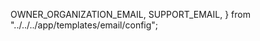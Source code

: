   OWNER_ORGANIZATION_EMAIL,
  SUPPORT_EMAIL,
} from "../../../app/templates/email/config";


<Intro
  title="Visualisez les données ouvertes de l’administration publique suisse"
  teaser="Créez et intégrez des visualisations à partir des jeux de données du service LINDAS (Linked Data)."
  buttonLabel="Créer une visualisation"
/>
<Tutorial
  headline="Visualisez des données en quelques étapes…"
  step1="Sélection du jeu de données"
  step2="Configuration"
  step3="Partage & intégration"
/>
<Examples
  headline="Tirez le meilleur de cet outil…"
  example1Headline="Créez vos propres visualisations"
  example1Description="Choisissez un type de graphique et configurez-le selon vos besoins."
  example2Headline="Exploitez les nombreuses options disponibles"
  example2Description="Grâce aux filtres et aux options d'affichage, même des problèmes complexes peuvent être visualisés."
/>
<Section>
  <Contribute
    headline="Voulez-vous visualiser vos propres données?"
    description="Apprenez comment intégrer vos données au service LINDAS (Linked Data)."
    buttonLabel="En savoir plus"
    buttonUrl="https://lindas.admin.ch/?lang=fr"
  />
  <Divider
    orientation="vertical"
    flexItem
    sx={{ display: ["hidden", "box"] }}
  />
  <Newsletter
    headline="S'abonner à notre newsletter"
    description="Restez informé et abonnez-vous à notre newsletter."
    buttonLabel="S'abonner"
    buttonUrl={`mailto:${OWNER_ORGANIZATION_EMAIL}`}
  />
</Section>
<Section
  sx={{
    color: "grey.800",
  }}
>
  <BugReport
    headline="Un bug a été trouvé?"
    description="Veuillez nous signaler le bug afin que nous puissions le corriger le plus rapidement possible."
    buttonLabel="Signaler un bug"
    buttonUrl={createMailtoLink("fr", {
      recipients: {
        to: OWNER_ORGANIZATION_EMAIL,
        cc: SUPPORT_EMAIL,
      },
      template: bugReportTemplates,
      subject: "Visualize Bug Report",
    })}
  />
  <Divider
    orientation="vertical"
    flexItem
    sx={{ display: ["hidden", "box"], color: "grey.500" }}
  />
  <FeatureRequest
    headline="Nouvelle demande de fonctionnalité"
    description="Envoyez-nous vos demandes de fonctionnalités dès aujourd'hui et aidez à façonner l'avenir de notre plateforme!"
    buttonLabel="Soumettre"
    buttonUrl={createMailtoLink("fr", {
      recipients: {
        to: OWNER_ORGANIZATION_EMAIL,
        cc: SUPPORT_EMAIL,
      },
      template: featureRequestTemplates,
      subject: "Visualize Feature Request",
    })}
  />
</Section>
